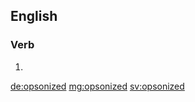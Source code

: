 ==English==

===Verb===
{{head|en|verb form}}

# {{en-past of|opsonize}}

[[de:opsonized]]
[[mg:opsonized]]
[[sv:opsonized]]